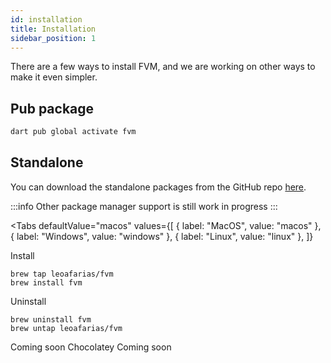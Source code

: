 ```yaml
---
id: installation
title: Installation
sidebar_position: 1
---
```



There are a few ways to install FVM, and we are working on other ways to make it even simpler.

## Pub package

```bash
dart pub global activate fvm
```

## Standalone

You can download the standalone packages from the GitHub repo [here](https://github.com/leoafarias/fvm/releases).

:::info
Other package manager support is still work in progress
:::

<Tabs
  defaultValue="macos"
  values={[
    { label: "MacOS", value: "macos" },
    { label: "Windows", value: "windows" },
    { label: "Linux", value: "linux" },
  ]}
>
  <TabItem value="macos">

Install

```
brew tap leoafarias/fvm
brew install fvm
```

Uninstall

```
brew uninstall fvm
brew untap leoafarias/fvm
```

  </TabItem>
  <TabItem value="windows">
 Coming soon Chocolatey
    </TabItem>
  <TabItem value="linux">Coming soon</TabItem>
</Tabs>
